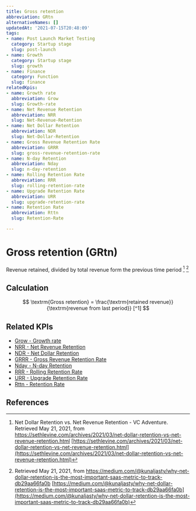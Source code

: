 ```yaml
---
title: Gross retention
abbreviation: GRtn
alternativeNames: []
updatedAt: '2021-07-15T20:48:09'
tags:
- name: Post Launch Market Testing
  category: Startup stage
  slug: post-launch
- name: Growth
  category: Startup stage
  slug: growth
- name: Finance
  category: Function
  slug: finance
relatedKpis:
- name: Growth rate
  abbreviation: Grow
  slug: Growth-rate
- name: Net Revenue Retention
  abbreviation: NRR
  slug: Net-Revenue-Retention
- name: Net Dollar Retention
  abbreviation: NDR
  slug: Net-Dollar-Retention
- name: Gross Revenue Retention Rate
  abbreviation: GRRR
  slug: gross-revenue-retention-rate
- name: N-day Retention
  abbreviation: Nday
  slug: n-day-retention
- name: Rolling Retention Rate
  abbreviation: RRR
  slug: rolling-retention-rate
- name: Upgrade Retention Rate
  abbreviation: URR
  slug: upgrade-retention-rate
- name: Retention Rate
  abbreviation: Rttn
  slug: Retention-Rate

---
```


# Gross retention (GRtn)

Revenue retained, divided by total revenue form the previous time period [^1] [^2]

## Calculation

$$
\textrm{Gross retention} = \frac{\textrm{retained revenue}}{\textrm{revenue from last period}} [^1]
$$



## Related KPIs

- [Grow - Growth rate](/en/kpis/Growth-rate)
- [NRR - Net Revenue Retention](/en/kpis/Net-Revenue-Retention)
- [NDR - Net Dollar Retention](/en/kpis/Net-Dollar-Retention)
- [GRRR - Gross Revenue Retention Rate](/en/kpis/gross-revenue-retention-rate)
- [Nday - N-day Retention](/en/kpis/n-day-retention)
- [RRR - Rolling Retention Rate](/en/kpis/rolling-retention-rate)
- [URR - Upgrade Retention Rate](/en/kpis/upgrade-retention-rate)
- [Rttn - Retention Rate](/en/kpis/Retention-Rate)

## References

[^1]:  Net Dollar Retention vs. Net Revenue Retention - VC Adventure. Retrieved May 21, 2021, from https://sethlevine.com/archives/2021/03/net-dollar-retention-vs-net-revenue-retention.html [https://sethlevine.com/archives/2021/03/net-dollar-retention-vs-net-revenue-retention.html](https://sethlevine.com/archives/2021/03/net-dollar-retention-vs-net-revenue-retention.html)
[^2]:   Retrieved May 21, 2021, from https://medium.com/@kunaljasty/why-net-dollar-retention-is-the-most-important-saas-metric-to-track-db29aa66fa0b [https://medium.com/@kunaljasty/why-net-dollar-retention-is-the-most-important-saas-metric-to-track-db29aa66fa0b](https://medium.com/@kunaljasty/why-net-dollar-retention-is-the-most-important-saas-metric-to-track-db29aa66fa0b)
[^3]: Aktas, M.  What is Net Dollar Retention and How to Calculate It?. Retrieved May 21, 2021, from https://userguiding.com/blog/net-dollar-retention-ndr/ [https://userguiding.com/blog/net-dollar-retention-ndr/](https://userguiding.com/blog/net-dollar-retention-ndr/)
